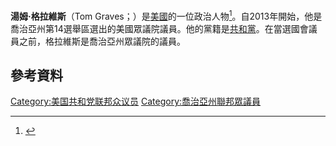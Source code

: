 '''湯姆·格拉維斯'''（Tom Graves；{{bd|1970年|2月3日}}）是[[美國|美國]]的一位政治人物<ref name="WSJ12">{{cite news |title=Tom Graves: Winner |author= |url=http://projects.wsj.com/campaign2012/candidates/view/tom-graves--GA-H |work=Wall Street Journal |date=2012 |accessdate=5 November 2014 |archive-date=2016-03-04 |archive-url=https://web.archive.org/web/20160304193752/http://projects.wsj.com/campaign2012/candidates/view/tom-graves--GA-H |dead-url=no }}</ref>。自2013年開始，他是喬治亞州第14選舉區選出的美國眾議院議員。他的黨籍是[[共和黨_(美國)|共和黨]]。在當選國會議員之前，格拉維斯是喬治亞州眾議院的議員。
== 參考資料 ==
{{reflist}}
{{US-poli-bio-stub}}
{{normdaten}}
{{DEFAULTSORT:graves}}
[[Category:美国共和党联邦众议员|Category:美国共和党联邦众议员]]
[[Category:喬治亞州聯邦眾議員|Category:喬治亞州聯邦眾議員]]